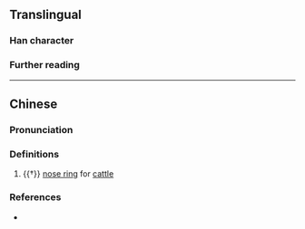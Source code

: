 {{character info}}
==Translingual==

===Han character===
{{Han char|rn=93|rad=牛|as=06|sn=10|four=90500|canj=FQHQ|ids=⿱龹牛(GHT),⿱𠔉牛(K)}}

===Further reading===
{{Han ref|kx=0700.080|dkj=20001|dj=1112.200|hdz=31809.090|uh=7276}}

----

==Chinese==
{{zh-forms|alt=⿱𠔉㐄}}

===Pronunciation===
{{zh-pron
|m=quàn
|mc=
|cat=n
}}

===Definitions===
{{zh-hanzi}}

# {{†}} [[nose ring]] for [[cattle]]

===References===
* {{R:twedu|C07050}}